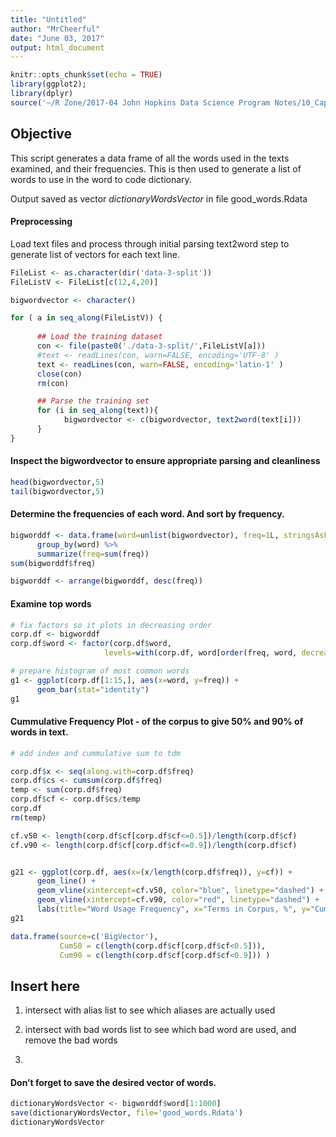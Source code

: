 ```yaml
---
title: "Untitled"
author: "MrCheerful"
date: "June 03, 2017"
output: html_document
---
```


```r
knitr::opts_chunk$set(echo = TRUE)
library(ggplot2);
library(dplyr)
source('~/R Zone/2017-04 John Hopkins Data Science Program Notes/10_Capstone Project/A-Functions.R')
```

## Objective

This script generates a data frame of all the words used in the texts examined, and their frequencies.  This is then used to generate a list of words to use in the word to code dictionary.

Output saved as vector *dictionaryWordsVector* in file good_words.Rdata

#### Preprocessing

Load text files and process through initial parsing text2word step to generate list of vectors for each text line.

```r
FileList <- as.character(dir('data-3-split'))
FileListV <- FileList[c(12,4,20)]

bigwordvector <- character()

for ( a in seq_along(FileListV)) {
      
      ## Load the training dataset
      con <- file(paste0('./data-3-split/',FileListV[a]))
      #text <- readLines(con, warn=FALSE, encoding='UTF-8' )
      text <- readLines(con, warn=FALSE, encoding='latin-1' )
      close(con)
      rm(con)

      ## Parse the training set
      for (i in seq_along(text)){
            bigwordvector <- c(bigwordvector, text2word(text[i]))
      }
}

```

#### Inspect the bigwordvector to ensure appropriate parsing and cleanliness

```r
head(bigwordvector,5)
tail(bigwordvector,5)
```

#### Determine the frequencies of each word.  And sort by frequency.

```r
bigworddf <- data.frame(word=unlist(bigwordvector), freq=1L, stringsAsFactors = FALSE) %>%
      group_by(word) %>%
      summarize(freq=sum(freq))
sum(bigworddf$freq)

bigworddf <- arrange(bigworddf, desc(freq))


```



#### Examine top words

```r
# fix factors so it plots in decreasing order
corp.df <- bigworddf
corp.df$word <- factor(corp.df$word, 
                     levels=with(corp.df, word[order(freq, word, decreasing = TRUE)]))

# prepare histogram of most common words
g1 <- ggplot(corp.df[1:15,], aes(x=word, y=freq)) +
      geom_bar(stat="identity")
g1

```

#### Cummulative Frequency Plot -  of the corpus to give 50% and 90% of words in text.

```r
# add index and cummulative sum to tdm

corp.df$x <- seq(along.with=corp.df$freq)
corp.df$cs <- cumsum(corp.df$freq)
temp <- sum(corp.df$freq)
corp.df$cf <- corp.df$cs/temp
corp.df
rm(temp)
```

```r

cf.v50 <- length(corp.df$cf[corp.df$cf<=0.5])/length(corp.df$cf)
cf.v90 <- length(corp.df$cf[corp.df$cf<=0.9])/length(corp.df$cf)


g21 <- ggplot(corp.df, aes(x=(x/length(corp.df$freq)), y=cf)) +
      geom_line() +
      geom_vline(xintercept=cf.v50, color="blue", linetype="dashed") +
      geom_vline(xintercept=cf.v90, color="red", linetype="dashed") +
      labs(title="Word Usage Frequency", x="Terms in Corpus, %", y="Cummulative Terms in Text, %")
g21

```


```r
data.frame(source=c('BigVector'), 
           Cum50 = c(length(corp.df$cf[corp.df$cf<0.5])),
           Cum90 = c(length(corp.df$cf[corp.df$cf<0.9])) )
```

##  Insert here

1. intersect with alias list to see which aliases are actually used

2. intersect with bad words list to see which bad word are used, and remove the bad words

3. 



####  Don't forget to save the desired vector of words.

```r
dictionaryWordsVector <- bigworddf$word[1:1000]
save(dictionaryWordsVector, file='good_words.Rdata')
dictionaryWordsVector
```














